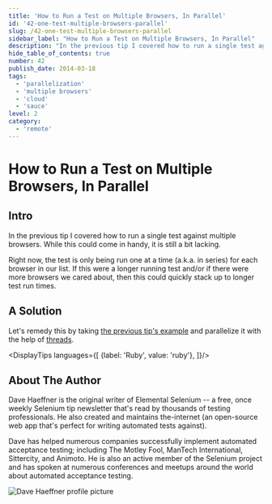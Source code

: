 ```yaml
---
title: 'How to Run a Test on Multiple Browsers, In Parallel'
id: '42-one-test-multiple-browsers-parallel'
slug: /42-one-test-multiple-browsers-parallel
sidebar_label: "How to Run a Test on Multiple Browsers, In Parallel"
description: "In the previous tip I covered how to run a single test against multiple browsers. While this could come in handy, it is still a bit lacking."
hide_table_of_contents: true
number: 42
publish_date: 2014-03-18
tags:
  - 'parallelization'
  - 'multiple browsers'
  - 'cloud'
  - 'sauce'
level: 2
category:
  - 'remote'
---
```


# How to Run a Test on Multiple Browsers, In Parallel

## Intro

In the previous tip I covered how to run a single test against multiple browsers. While this could come in handy,
it is still a bit lacking.

Right now, the test is only being run one at a time (a.k.a. in series) for each browser in our list. If this were
a longer running test and/or if there were more browsers we cared about, then this could quickly stack up to longer
test run times.

## A Solution

Let's remedy this by taking [the previous tip's example](https://elementalselenium.com/docs/one-test-multiple-browsers/41-one-test-multiple-browsers)
and parallelize it with the help of [threads](http://www.tutorialspoint.com/ruby/ruby_multithreading.htm).




<DisplayTips languages={[
    {label: 'Ruby', value: 'ruby'},
]}/>


## About The Author

Dave Haeffner is the original writer of Elemental Selenium -- a free, once weekly Selenium tip newsletter that's read
by thousands of testing professionals. He also created and maintains the-internet (an open-source web app that's
perfect for writing automated tests against).

Dave has helped numerous companies successfully implement automated acceptance testing; including The Motley Fool,
ManTech International, Sittercity, and Animoto. He is also an active member of the Selenium project and has spoken
at numerous conferences and meetups around the world about automated acceptance testing.

![Dave Haeffner profile picture](/img/authors/dave-haeffner.jpeg#author-img 'a title')


